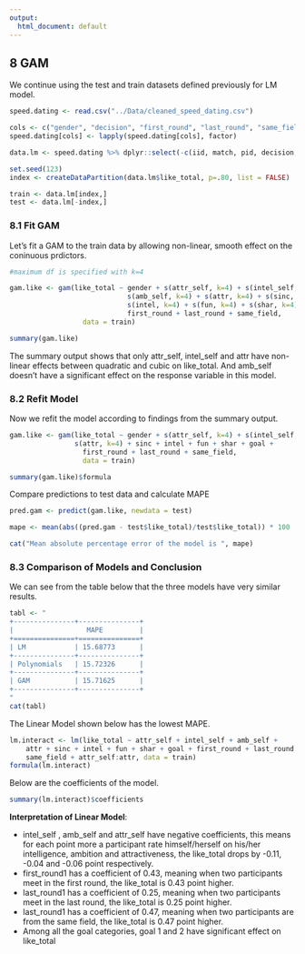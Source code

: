 ```yaml
---
output:
  html_document: default
---
```

## 8 GAM

We continue using the test and train datasets defined previously for LM model.

```r
speed.dating <- read.csv("../Data/cleaned_speed_dating.csv")

cols <- c("gender", "decision", "first_round", "last_round", "same_field", "same_origin", "goal")
speed.dating[cols] <- lapply(speed.dating[cols], factor)

data.lm <- speed.dating %>% dplyr::select(-c(iid, match, pid, decision, decision_count, like))

set.seed(123)
index <- createDataPartition(data.lm$like_total, p=.80, list = FALSE)

train <- data.lm[index,]
test <- data.lm[-index,]
```

### 8.1 Fit GAM

Let's fit a GAM to the train data by allowing non-linear, smooth effect on the coninuous prdictors.

```r
#maximum df is specified with k=4

gam.like <- gam(like_total ~ gender + s(attr_self, k=4) + s(intel_self, k=4) + 
                             s(amb_self, k=4) + s(attr, k=4) + s(sinc, k=4) + 
                             s(intel, k=4) + s(fun, k=4) + s(shar, k=4) + goal + 
                             first_round + last_round + same_field, 
                  data = train)

summary(gam.like)
```

The summary output shows that only attr_self, intel_self and attr have non-linear effects between quadratic and cubic on 
like_total. And amb_self doesn't have a significant effect on the response variable in this model. 

### 8.2 Refit Model

Now we refit the model according to findings from the summary output.

```r
gam.like <- gam(like_total ~ gender + s(attr_self, k=4) + s(intel_self, k=4) + 
                s(attr, k=4) + sinc + intel + fun + shar + goal + 
                  first_round + last_round + same_field, 
                  data = train)

summary(gam.like)$formula
```

Compare predictions to test data and calculate MAPE

```r
pred.gam <- predict(gam.like, newdata = test)

mape <- mean(abs((pred.gam - test$like_total)/test$like_total)) * 100

```

```r
cat("Mean absolute percentage error of the model is ", mape)
```
### 8.3 Comparison of Models and Conclusion

We can see from the table below that the three models have very similar results. 
```r
tabl <- " 
+---------------+---------------+
|                  MAPE         | 
+===============+===============+
| LM            | 15.68773      | 
+---------------+---------------+
| Polynomials   | 15.72326      | 
+---------------+---------------+
| GAM           | 15.71625      | 
+---------------+---------------+
"
cat(tabl)
```


The Linear Model shown below has the lowest MAPE.

```r
lm.interact <- lm(like_total ~ attr_self + intel_self + amb_self + 
    attr + sinc + intel + fun + shar + goal + first_round + last_round + 
    same_field + attr_self:attr, data = train)
formula(lm.interact)
```

Below are the coefficients of the model.

```r
summary(lm.interact)$coefficients
```

**Interpretation of Linear Model**:

* intel_self , amb_self and attr_self have negative coefficients, this means for each point more a participant rate himself/herself on 
his/her intelligence, ambition and attractiveness, the like_total drops by -0.11, -0.04 and -0.06 point respectively.
* first_round1 has a coefficient of 0.43, meaning when two participants meet in the first round, the like_total is 0.43 point higher.
* last_round1 has a coefficient of 0.25, meaning when two participants meet in the last round, the like_total is 0.25 point higher.
* last_round1 has a coefficient of 0.47, meaning when two participants are from the same field, the like_total is 0.47 point higher.
* Among all the goal categories, goal 1 and 2 have significant effect on like_total
